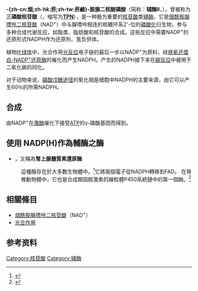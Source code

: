 {{noteTA|G1=Lifesciences}}
{{Chembox
| ImageFile = NADP+ phys.svg
| ImageSize = 200px
| ImageFileL1 = Nicotinamide adenine dinucleotide phosphate anion ball.png
| ImageSizeL1 = 200px
| ImageFileR1 = Nicotinamide adenine dinucleotide phosphate anion spacefill.png
| ImageSizeR1 = 200px
| IUPACName = 
| OtherNames = 
| Section1 = {{Chembox Identifiers
| CASNo = 53-59-8
| CASNo_Ref = {{cascite|correct|CAS}}
|    PubChem  =  5884
|    SMILES  =  
|    MeSHName  =  NADP
|  ChemSpiderID_Ref  = {{chemspidercite|correct|chemspider}}|  ChemSpiderID  =  5674
|  ChEMBL_Ref  = {{ebicite|changed|EBI}}|  ChEMBL  =  213053
|  InChI  =  1/C21H28N7O17P3/c22-17-12-19(25-7-24-17)28(8-26-12)21-16(44-46(33,34)35)14(30)11(43-21)6-41-48(38,39)45-47(36,37)40-5-10-13(29)15(31)20(42-10)27-3-1-2-9(4-27)18(23)32/h1-4,7-8,10-11,13-16,20-21,29-31H,5-6H2,(H7-,22,23,24,25,32,33,34,35,36,37,38,39)/t10-,11-,13-,14-,15-,16-,20-,21-/m1/s1
|  InChIKey  =  XJLXINKUBYWONI-NNYOXOHSBN
|  StdInChI_Ref  = {{stdinchicite|correct|chemspider}}|  StdInChI  =  1S/C21H28N7O17P3/c22-17-12-19(25-7-24-17)28(8-26-12)21-16(44-46(33,34)35)14(30)11(43-21)6-41-48(38,39)45-47(36,37)40-5-10-13(29)15(31)20(42-10)27-3-1-2-9(4-27)18(23)32/h1-4,7-8,10-11,13-16,20-21,29-31H,5-6H2,(H7-,22,23,24,25,32,33,34,35,36,37,38,39)/t10-,11-,13-,14-,15-,16-,20-,21-/m1/s1
|  StdInChIKey_Ref  = {{stdinchicite|correct|chemspider}}|  StdInChIKey  =  XJLXINKUBYWONI-NNYOXOHSSA-N
|  ChEBI_Ref  = {{ebicite|correct|EBI}}|  ChEBI  =  44409
}}
| Section2 = {{Chembox Properties
|   Formula = C<sub>21</sub>H<sub>29</sub>N<sub>7</sub>O<sub>17</sub>P<sub>3</sub>
|   MolarMass = 744.413
|   Appearance = 
|   Density = 
|   MeltingPt = 
|   BoilingPt = 
  }}
| Section3 = {{Chembox Hazards
|   Solubility = 
|   MainHazards = 
|   FlashPt = 
|   Autoignition = 
  }}
}}

'''-{zh-cn:烟;zh-hk:菸;zh-tw:菸鹼}-{{Ruby|醯|-{zh-cn:xiān;zh-hk:xī;zh-tw:ㄒㄧ}-}}胺腺{{Ruby|嘌呤|-{zh-cn:piàolìng;zh-hk:piāolíng;zh-tw:ㄆㄧㄠ　ㄌㄧㄥˊ}-}}二核{{Ruby|苷|-{zh-cn:gān;zh-hk:gān;zh-tw:ㄍㄢ}-}}酸磷酸'''（简称：'''辅酶Ⅱ'''，{{lang-en|'''nicotinamide adenine dinucleotide phosphate''', '''NADP<sup>+</sup>'''}}），曾被称为'''三磷酸{{Ruby|吡啶|-{zh-cn:bǐdìng;zh-hk:bǐdìng;zh-tw:ㄅㄧˇ　ㄉㄧㄥˋ}-}}核苷酸'''（{{Lang|en|'''triphosphopyridine nucleotide'''}}，缩写为'''[[TPN|TPN]]'''），是一种极为重要的[[核苷酸|核苷酸]]类[[辅酶|辅酶]]，它是[[烟酰胺腺嘌呤二核苷酸|烟酰胺腺嘌呤二核苷酸]]（NAD<sup>+</sup>）中与腺嘌呤相连的核糖环系2'-位的[[磷酸化|磷酸化]]衍生物，参与多种合成代谢反应，如脂类、脂肪酸和核苷酸的合成。这些反应中需要NADP<sup>+</sup>的还原形式NADPH作为还原剂、氢负供体。

植物[[叶绿体|叶绿体]]中，光合作用[[光反应|光反应]]电子链的最后一步以NADP<sup>+</sup>为原料，经[[铁氧还蛋白-NADP+还原酶|铁氧还蛋白-NADP<sup>+</sup>还原酶]]的催化而产生NADPH。产生的NADPH接下来在[[碳反应|碳反应]]中被用于二氧化碳的同化。

对于动物来说，[[磷酸戊糖途径|磷酸戊糖途径]]的氧化相是细胞中NADPH的主要来源，由它可以产生60％的所需NADPH。

==合成==
由NADP<sup>+</sup>在[[激酶|激酶]]催化下接受[[三磷酸腺苷|ATP]]的γ-磷酸基团而得到。

==使用 NADP(H)作為輔酶之酶==
*{{le|腎上腺皮質鐵氧還蛋白還原酶|Adrenodoxin reductase}}，又稱為'''腎上腺髓質素還原酶'''


:這種酶存在於大多數生物體中。<ref name="2017-Hanukoglu-JME">{{cite journal | vauthors = Hanukoglu I | title = Conservation of the Enzyme-Coenzyme Interfaces in FAD and NADP Binding Adrenodoxin Reductase-A Ubiquitous Enzyme | journal = Journal of Molecular Evolution | volume = 85 | issue= 5 | pages= 205-218 | year= 2017 | pmid= 29177972 | doi= 10.1007/s00239-017-9821-9 | url=}}</ref>它將兩個電子從NADPH轉移到FAD。 在脊椎動物體中，它也是合成類固醇激素的線粒體P450系統鏈中的第一個酶。<ref name="1992-Hanukoglu">{{cite journal | vauthors = Hanukoglu I | title = Steroidogenic enzymes: structure, function, and role in regulation of steroid hormone biosynthesis | url = https://archive.org/details/sim_journal-of-steroid-biochemistry-and-molecular-biology_1992-12_43_8/page/779 | journal = The Journal of Steroid Biochemistry and Molecular Biology | volume = 43 | issue = 8 | pages = 779-804 | date = Dec 1992 | pmid = 22217824 | doi = 10.1016/0960-0760(92)90307-5 }}</ref>

{{Gallery
| title= NADP+ 及 NADPH 之[[球棒模型|球棒模型]]
| height=250
| width=250
| lines=2
| align=center
| File:NADP-3D-balls.png|alt1=NADP+|NADP+
| File:NADPH-3D-balls.png|alt2=NADPH|NADPH}}

==相關條目==
* [[烟酰胺腺嘌呤二核苷酸|烟酰胺腺嘌呤二核苷酸]]（NAD<sup>+</sup>）
* [[光合作用|光合作用]]

==参考资料==
{{reflist}}

{{酶辅因子}}
{{Melatonergics}}

[[Category:核苷酸|Category:核苷酸]]
[[Category:辅酶|Category:辅酶]]